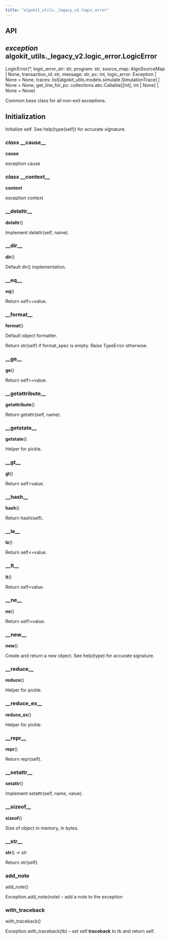 ```yaml
---
title: "algokit_utils._legacy_v2.logic_error"
---
```


<a id="module-algokit_utils._legacy_v2.logic_error"></a>

<a id="algokit-utils-legacy-v2-logic-error"></a>

<a id="module-contents"></a>

<a id="api"></a>

## API

<a id="algokit_utils._legacy_v2.logic_error.LogicError"></a>

## *exception* algokit_utils._legacy_v2.logic_error.LogicError

LogicError(\*, logic_error_str: str, program: str, source_map: AlgoSourceMap | None, transaction_id: str, message: str, pc: int, logic_error: Exception | None = None, traces: list[algokit_utils.models.simulate.SimulationTrace] | None = None, get_line_for_pc: collections.abc.Callable[[int], int | None] | None = None)

Common base class for all non-exit exceptions.

## Initialization

Initialize self.  See help(type(self)) for accurate signature.

<a id="algokit_utils._legacy_v2.logic_error.LogicError.__cause__"></a>

### *class* \_\_cause_\_

__cause__

exception cause

<a id="algokit_utils._legacy_v2.logic_error.LogicError.__context__"></a>

### *class* \_\_context_\_

__context__

exception context

<a id="algokit_utils._legacy_v2.logic_error.LogicError.__delattr__"></a>

### \_\_delattr_\_

__delattr__()

Implement delattr(self, name).

<a id="algokit_utils._legacy_v2.logic_error.LogicError.__dir__"></a>

### \_\_dir_\_

__dir__()

Default dir() implementation.

<a id="algokit_utils._legacy_v2.logic_error.LogicError.__eq__"></a>

### \_\_eq_\_

__eq__()

Return self==value.

<a id="algokit_utils._legacy_v2.logic_error.LogicError.__format__"></a>

### \_\_format_\_

__format__()

Default object formatter.

Return str(self) if format_spec is empty. Raise TypeError otherwise.

<a id="algokit_utils._legacy_v2.logic_error.LogicError.__ge__"></a>

### \_\_ge_\_

__ge__()

Return self\>=value.

<a id="algokit_utils._legacy_v2.logic_error.LogicError.__getattribute__"></a>

### \_\_getattribute_\_

__getattribute__()

Return getattr(self, name).

<a id="algokit_utils._legacy_v2.logic_error.LogicError.__getstate__"></a>

### \_\_getstate_\_

__getstate__()

Helper for pickle.

<a id="algokit_utils._legacy_v2.logic_error.LogicError.__gt__"></a>

### \_\_gt_\_

__gt__()

Return self\>value.

<a id="algokit_utils._legacy_v2.logic_error.LogicError.__hash__"></a>

### \_\_hash_\_

__hash__()

Return hash(self).

<a id="algokit_utils._legacy_v2.logic_error.LogicError.__le__"></a>

### \_\_le_\_

__le__()

Return self\<=value.

<a id="algokit_utils._legacy_v2.logic_error.LogicError.__lt__"></a>

### \_\_lt_\_

__lt__()

Return self\<value.

<a id="algokit_utils._legacy_v2.logic_error.LogicError.__ne__"></a>

### \_\_ne_\_

__ne__()

Return self!=value.

<a id="algokit_utils._legacy_v2.logic_error.LogicError.__new__"></a>

### \_\_new_\_

__new__()

Create and return a new object.  See help(type) for accurate signature.

<a id="algokit_utils._legacy_v2.logic_error.LogicError.__reduce__"></a>

### \_\_reduce_\_

__reduce__()

Helper for pickle.

<a id="algokit_utils._legacy_v2.logic_error.LogicError.__reduce_ex__"></a>

### \_\_reduce_ex_\_

__reduce_ex__()

Helper for pickle.

<a id="algokit_utils._legacy_v2.logic_error.LogicError.__repr__"></a>

### \_\_repr_\_

__repr__()

Return repr(self).

<a id="algokit_utils._legacy_v2.logic_error.LogicError.__setattr__"></a>

### \_\_setattr_\_

__setattr__()

Implement setattr(self, name, value).

<a id="algokit_utils._legacy_v2.logic_error.LogicError.__sizeof__"></a>

### \_\_sizeof_\_

__sizeof__()

Size of object in memory, in bytes.

<a id="algokit_utils._legacy_v2.logic_error.LogicError.__str__"></a>

### \_\_str_\_

__str__() → str

Return str(self).

<a id="algokit_utils._legacy_v2.logic_error.LogicError.add_note"></a>

### add_note

add_note()

Exception.add_note(note) –
add a note to the exception

<a id="algokit_utils._legacy_v2.logic_error.LogicError.with_traceback"></a>

### with_traceback

with_traceback()

Exception.with_traceback(tb) –
set self.**traceback** to tb and return self.
